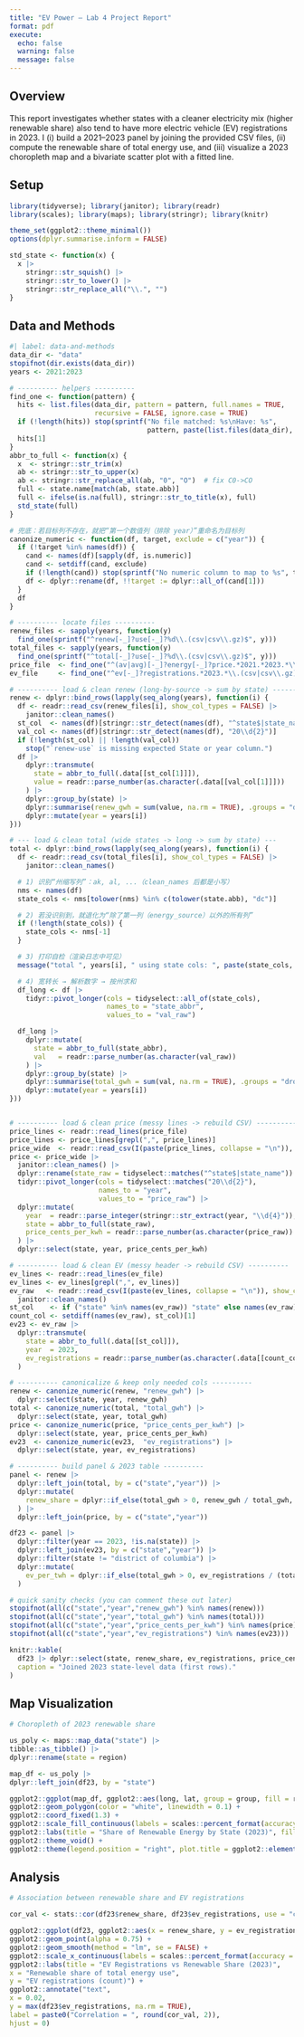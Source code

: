 ```yaml
---
title: "EV Power – Lab 4 Project Report"
format: pdf
execute:
  echo: false
  warning: false
  message: false
---
```


## Overview
This report investigates whether states with a cleaner electricity mix (higher renewable share) also tend to have more electric vehicle (EV) registrations in 2023. I (i) build a 2021–2023 panel by joining the provided CSV files, (ii) compute the renewable share of total energy use, and (iii) visualize a 2023 choropleth map and a bivariate scatter plot with a fitted line.

## Setup
```r
library(tidyverse); library(janitor); library(readr)
library(scales); library(maps); library(stringr); library(knitr)

theme_set(ggplot2::theme_minimal())
options(dplyr.summarise.inform = FALSE)

std_state <- function(x) {
  x |>
    stringr::str_squish() |>
    stringr::str_to_lower() |>
    stringr::str_replace_all("\\.", "")
}

```

## Data and Methods

```r
#| label: data-and-methods
data_dir <- "data"
stopifnot(dir.exists(data_dir))
years <- 2021:2023

# ---------- helpers ----------
find_one <- function(pattern) {
  hits <- list.files(data_dir, pattern = pattern, full.names = TRUE,
                     recursive = FALSE, ignore.case = TRUE)
  if (!length(hits)) stop(sprintf("No file matched: %s\nHave: %s",
                                  pattern, paste(list.files(data_dir), collapse = ", ")))
  hits[1]
}
abbr_to_full <- function(x) {
  x  <- stringr::str_trim(x)
  ab <- stringr::str_to_upper(x)
  ab <- stringr::str_replace_all(ab, "0", "O")  # fix C0->CO
  full <- state.name[match(ab, state.abb)]
  full <- ifelse(is.na(full), stringr::str_to_title(x), full)
  std_state(full)
}

# 兜底：若目标列不存在，就把“第一个数值列（排除 year）”重命名为目标列
canonize_numeric <- function(df, target, exclude = c("year")) {
  if (!target %in% names(df)) {
    cand <- names(df)[sapply(df, is.numeric)]
    cand <- setdiff(cand, exclude)
    if (!length(cand)) stop(sprintf("No numeric column to map to %s", target))
    df <- dplyr::rename(df, !!target := dplyr::all_of(cand[1]))
  }
  df
}

# ---------- locate files ----------
renew_files <- sapply(years, function(y)
  find_one(sprintf("^renew[-_]?use[-_]?%d\\.(csv|csv\\.gz)$", y)))
total_files <- sapply(years, function(y)
  find_one(sprintf("^total[-_]?use[-_]?%d\\.(csv|csv\\.gz)$", y)))
price_file  <- find_one("^(av|avg)[-_]?energy[-_]?price.*2021.*2023.*\\.(csv|csv\\.gz)$")
ev_file     <- find_one("^ev[-_]?registrations.*2023.*\\.(csv|csv\\.gz)$")

# ---------- load & clean renew (long-by-source -> sum by state) ----------
renew <- dplyr::bind_rows(lapply(seq_along(years), function(i) {
  df <- readr::read_csv(renew_files[i], show_col_types = FALSE) |>
    janitor::clean_names()
  st_col  <- names(df)[stringr::str_detect(names(df), "^state$|state_name")]
  val_col <- names(df)[stringr::str_detect(names(df), "20\\d{2}")]
  if (!length(st_col) || !length(val_col))
    stop("`renew-use` is missing expected State or year column.")
  df |>
    dplyr::transmute(
      state = abbr_to_full(.data[[st_col[1]]]),
      value = readr::parse_number(as.character(.data[[val_col[1]]]))
    ) |>
    dplyr::group_by(state) |>
    dplyr::summarise(renew_gwh = sum(value, na.rm = TRUE), .groups = "drop") |>
    dplyr::mutate(year = years[i])
}))

# --- load & clean total (wide states -> long -> sum by state) ---
total <- dplyr::bind_rows(lapply(seq_along(years), function(i) {
  df <- readr::read_csv(total_files[i], show_col_types = FALSE) |>
    janitor::clean_names()

  # 1) 识别“州缩写列”：ak, al, ...（clean_names 后都是小写）
  nms <- names(df)
  state_cols <- nms[tolower(nms) %in% c(tolower(state.abb), "dc")]

  # 2) 若没识别到，就退化为“除了第一列（energy_source）以外的所有列”
  if (!length(state_cols)) {
    state_cols <- nms[-1]
  }

  # 3) 打印自检（渲染日志中可见）
  message("total ", years[i], " using state cols: ", paste(state_cols, collapse = ", "))

  # 4) 宽转长 → 解析数字 → 按州求和
  df_long <- df |>
    tidyr::pivot_longer(cols = tidyselect::all_of(state_cols),
                        names_to = "state_abbr",
                        values_to = "val_raw")

  df_long |>
    dplyr::mutate(
      state = abbr_to_full(state_abbr),
      val   = readr::parse_number(as.character(val_raw))
    ) |>
    dplyr::group_by(state) |>
    dplyr::summarise(total_gwh = sum(val, na.rm = TRUE), .groups = "drop") |>
    dplyr::mutate(year = years[i])
}))


# ---------- load & clean price (messy lines -> rebuild CSV) ----------
price_lines <- readr::read_lines(price_file)
price_lines <- price_lines[grepl(",", price_lines)]
price_wide  <- readr::read_csv(I(paste(price_lines, collapse = "\n")), show_col_types = FALSE)
price <- price_wide |>
  janitor::clean_names() |>
  dplyr::rename(state_raw = tidyselect::matches("^state$|state_name")) |>
  tidyr::pivot_longer(cols = tidyselect::matches("20\\d{2}"),
                      names_to = "year",
                      values_to = "price_raw") |>
  dplyr::mutate(
    year  = readr::parse_integer(stringr::str_extract(year, "\\d{4}")),
    state = abbr_to_full(state_raw),
    price_cents_per_kwh = readr::parse_number(as.character(price_raw))
  ) |>
  dplyr::select(state, year, price_cents_per_kwh)

# ---------- load & clean EV (messy header -> rebuild CSV) ----------
ev_lines <- readr::read_lines(ev_file)
ev_lines <- ev_lines[grepl(",", ev_lines)]
ev_raw   <- readr::read_csv(I(paste(ev_lines, collapse = "\n")), show_col_types = FALSE) |>
  janitor::clean_names()
st_col    <- if ("state" %in% names(ev_raw)) "state" else names(ev_raw)[1]
count_col <- setdiff(names(ev_raw), st_col)[1]
ev23 <- ev_raw |>
  dplyr::transmute(
    state = abbr_to_full(.data[[st_col]]),
    year  = 2023,
    ev_registrations = readr::parse_number(as.character(.data[[count_col]]))
  )

# ---------- canonicalize & keep only needed cols ----------
renew <- canonize_numeric(renew, "renew_gwh") |>
  dplyr::select(state, year, renew_gwh)
total <- canonize_numeric(total, "total_gwh") |>
  dplyr::select(state, year, total_gwh)
price <- canonize_numeric(price, "price_cents_per_kwh") |>
  dplyr::select(state, year, price_cents_per_kwh)
ev23  <- canonize_numeric(ev23,  "ev_registrations") |>
  dplyr::select(state, year, ev_registrations)

# ---------- build panel & 2023 table ----------
panel <- renew |>
  dplyr::left_join(total, by = c("state","year")) |>
  dplyr::mutate(
    renew_share = dplyr::if_else(total_gwh > 0, renew_gwh / total_gwh, NA_real_)
  ) |>
  dplyr::left_join(price, by = c("state","year"))

df23 <- panel |>
  dplyr::filter(year == 2023, !is.na(state)) |>
  dplyr::left_join(ev23, by = c("state","year")) |>
  dplyr::filter(state != "district of columbia") |>
  dplyr::mutate(
    ev_per_twh = dplyr::if_else(total_gwh > 0, ev_registrations / (total_gwh/1000), NA_real_)
  )

# quick sanity checks (you can comment these out later)
stopifnot(all(c("state","year","renew_gwh") %in% names(renew)))
stopifnot(all(c("state","year","total_gwh") %in% names(total)))
stopifnot(all(c("state","year","price_cents_per_kwh") %in% names(price)))
stopifnot(all(c("state","year","ev_registrations") %in% names(ev23)))

knitr::kable(
  df23 |> dplyr::select(state, renew_share, ev_registrations, price_cents_per_kwh, ev_per_twh) |> head(10),
  caption = "Joined 2023 state-level data (first rows)."
)
```

## Map Visualization
```r
# Choropleth of 2023 renewable share

us_poly <- maps::map_data("state") |>
tibble::as_tibble() |>
dplyr::rename(state = region)

map_df <- us_poly |>
dplyr::left_join(df23, by = "state")

ggplot2::ggplot(map_df, ggplot2::aes(long, lat, group = group, fill = renew_share)) +
ggplot2::geom_polygon(color = "white", linewidth = 0.1) +
ggplot2::coord_fixed(1.3) +
ggplot2::scale_fill_continuous(labels = scales::percent_format(accuracy = 1), na.value = "grey90") +
ggplot2::labs(title = "Share of Renewable Energy by State (2023)", fill = "Renewable Share") +
ggplot2::theme_void() +
ggplot2::theme(legend.position = "right", plot.title = ggplot2::element_text(face = "bold"))
```

## Analysis
```r
# Association between renewable share and EV registrations

cor_val <- stats::cor(df23$renew_share, df23$ev_registrations, use = "complete.obs")

ggplot2::ggplot(df23, ggplot2::aes(x = renew_share, y = ev_registrations)) +
ggplot2::geom_point(alpha = 0.75) +
ggplot2::geom_smooth(method = "lm", se = FALSE) +
ggplot2::scale_x_continuous(labels = scales::percent_format(accuracy = 1)) +
ggplot2::labs(title = "EV Registrations vs Renewable Share (2023)",
x = "Renewable share of total energy use",
y = "EV registrations (count)") +
ggplot2::annotate("text",
x = 0.02,
y = max(df23$ev_registrations, na.rm = TRUE),
label = paste0("Correlation = ", round(cor_val, 2)),
hjust = 0)
```
